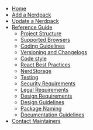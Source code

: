 
- [Home]()
- [Add a Nerdpack](add-checklist)
- [Update a Nerdpack](update-checklist)
- [Reference Guide](reference)
  - [Project Structure](reference#project-structure)
  - [Supported Browsers](reference#supported-browsers)
  - [Coding Guidelines](reference#coding-guidelines)
  - [Versioning and Changelogs](reference#versioning-and-changelogs)
  - [Code style](reference#code-style)
  - [React Best Practices](reference#react-best-practices)
  - [NerdStorage](reference#nerdstorage)
  - [Testing](reference#testing)
  - [Security Requirements](reference#security-requirements)
  - [Legal Requirements](reference#legal-requirements)
  - [Design Requirements](reference#design-requirements)
  - [Design Guidelines](reference#design-guidelines)
  - [Package Naming](reference#package-naming)
  - [Documentation Guidelines](reference#documentation-guidelines)
- [Contact Maintainers](https://github.com/newrelic/nr1-catalog/issues/new?assignees=&labels=question&template=question.md&title=)